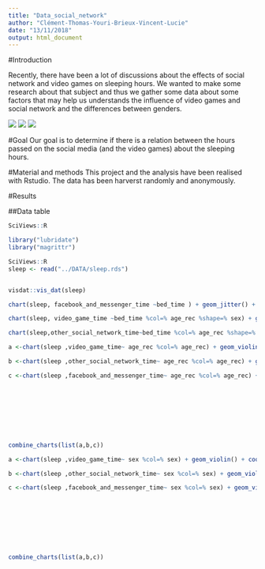 ```yaml
---
title: "Data_social_network"
author: "Clément-Thomas-Youri-Brieux-Vincent-Lucie"
date: "13/11/2018"
output: html_document
---
```

#Introduction

Recently, there have been a lot of discussions about the effects of social network and video games on sleeping hours. We wanted to make some research about that subject and thus we gather some data about some factors that may help us understands the influence of video games and social network and the differences between genders.



![](../Figures/figure3.jpg)
![](../Figures/figure2.jpg)
![](../Figures/figure1.jpg)




#Goal
Our goal is to determine if there is a relation between the hours passed on the social media (and the video games) about the sleeping hours.



#Material and methods
This project and the analysis have been realised with Rstudio. The data has been harverst randomly and anonymously.

#Results

##Data table

```r
SciViews::R
```




```r
library("lubridate")
library("magrittr")

SciViews::R
sleep <- read("../DATA/sleep.rds")


visdat::vis_dat(sleep)
```



```r
chart(sleep, facebook_and_messenger_time ~bed_time ) + geom_jitter() + geom_density_2d()
```


```r
chart(sleep, video_game_time ~bed_time %col=% age_rec %shape=% sex) + geom_jitter() +  scale_color_manual(values= c("#00FFBF", "#2E64FE"))
```

```r

chart(sleep,other_social_network_time~bed_time %col=% age_rec %shape=% sex) + geom_jitter()+ scale_color_manual(values= c("#00FFBF", "#2E64FE"))
```



```r
a <-chart(sleep ,video_game_time~ age_rec %col=% age_rec) + geom_violin() + coord_flip() + scale_color_manual(values= c("#00FFBF", "#2E64FE"))

b <-chart(sleep ,other_social_network_time~ age_rec %col=% age_rec) + geom_violin() + coord_flip() + scale_color_manual(values= c("#00FFBF", "#2E64FE"))

c <-chart(sleep ,facebook_and_messenger_time~ age_rec %col=% age_rec) + geom_violin() + coord_flip() + scale_color_manual(values= c("#00FFBF", "#2E64FE"))









combine_charts(list(a,b,c))

```

```r
a <-chart(sleep ,video_game_time~ sex %col=% sex) + geom_violin() + coord_flip() + scale_color_manual(values= c("#642EFE", "#FF4000"))

b <-chart(sleep ,other_social_network_time~ sex %col=% sex) + geom_violin() + coord_flip() + scale_color_manual(values= c("#642EFE", "#FF4000"))

c <-chart(sleep ,facebook_and_messenger_time~ sex %col=% sex) + geom_violin() + coord_flip() + scale_color_manual(values= c("#642EFE", "#FF4000"))









combine_charts(list(a,b,c))

```


























